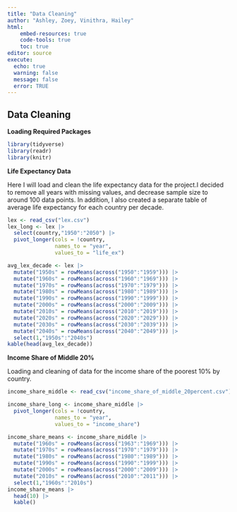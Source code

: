```yaml
---
title: "Data Cleaning"
author: "Ashley, Zoey, Vinithra, Hailey"  
html:  
    embed-resources: true
    code-tools: true
    toc: true
editor: source
execute: 
  echo: true
  warning: false
  message: false
  error: TRUE
---
```


## Data Cleaning

**Loading Required Packages**

```r
library(tidyverse)
library(readr)
library(knitr)
```

**Life Expectancy Data** 

Here I will load and clean the life expectancy data for the project.I decided to remove all years with missing values, and decrease sample size to around 100 data points. In addition, I also created a separate table of average life expectancy for each country per decade.

```r
lex <- read_csv("lex.csv")
lex_long <- lex |>
  select(country,"1950":"2050") |>
  pivot_longer(cols = !country, 
               names_to = "year", 
               values_to = "life_ex")
```




```r
avg_lex_decade <- lex |>
  mutate("1950s" = rowMeans(across("1950":"1959"))) |>
  mutate("1960s" = rowMeans(across("1960":"1969"))) |>
  mutate("1970s" = rowMeans(across("1970":"1979"))) |>
  mutate("1980s" = rowMeans(across("1980":"1989"))) |>
  mutate("1990s" = rowMeans(across("1990":"1999"))) |>
  mutate("2000s" = rowMeans(across("2000":"2009"))) |>
  mutate("2010s" = rowMeans(across("2010":"2019"))) |>
  mutate("2020s" = rowMeans(across("2020":"2029"))) |>
  mutate("2030s" = rowMeans(across("2030":"2039"))) |>
  mutate("2040s" = rowMeans(across("2040":"2049"))) |>
  select(1,"1950s":"2040s")
kable(head(avg_lex_decade))
```

**Income Share of Middle 20%**

Loading and cleaning of data for the income share of the poorest 10% by country.

```r
income_share_middle <- read_csv("income_share_of_middle_20percent.csv")

income_share_long <- income_share_middle |> 
  pivot_longer(cols = !country, 
               names_to = "year", 
               values_to = "income_share")
```

```r
income_share_means <- income_share_middle |> 
  mutate("1960s" = rowMeans(across("1963":"1969"))) |>
  mutate("1970s" = rowMeans(across("1970":"1979"))) |>
  mutate("1980s" = rowMeans(across("1980":"1989"))) |>
  mutate("1990s" = rowMeans(across("1990":"1999"))) |>
  mutate("2000s" = rowMeans(across("2000":"2009"))) |>
  mutate("2010s" = rowMeans(across("2010":"2011"))) |> 
  select(1,"1960s":"2010s")
income_share_means |> 
  head(10) |> 
  kable()
```



